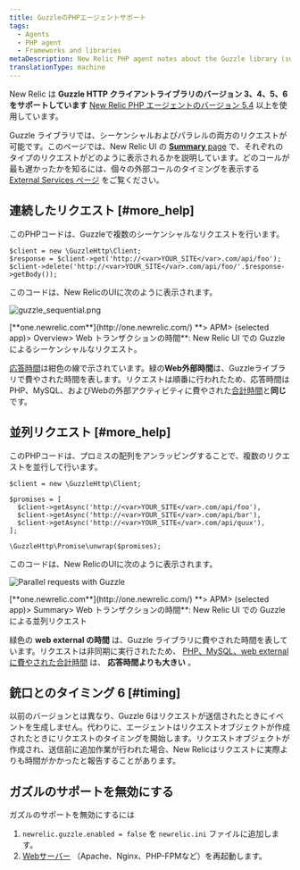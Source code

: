 ```yaml
---
title: GuzzleのPHPエージェントサポート
tags:
  - Agents
  - PHP agent
  - Frameworks and libraries
metaDescription: New Relic PHP agent notes about the Guzzle library (supported as of PHP agent release 5.4).
translationType: machine
---
```




New Relic は **Guzzle HTTP クライアントライブラリのバージョン 3、4、5、6 をサポートしています** [New Relic PHP エージェントのバージョン 5.4](/docs/release-notes/agent-release-notes/php-release-notes) 以上を使用しています。

Guzzle ライブラリでは、シーケンシャルおよびパラレルの両方のリクエストが可能です。このページでは、New Relic UI の [**Summary** page](/docs/apm/applications-menu/monitoring/apm-overview-page) で、それぞれのタイプのリクエストがどのように表示されるかを説明しています。どのコールが最も遅かったかを知るには、個々の外部コールのタイミングを表示する [External Services ページ](/docs/apm/applications-menu/monitoring/external-services-page) をご覧ください。

## 連続したリクエスト [#more_help]

このPHPコードは、Guzzleで複数のシーケンシャルなリクエストを行います。

```
$client = new \GuzzleHttp\Client;
$response = $client->get('http://<var>YOUR_SITE</var>.com/api/foo');
$client->delete('http://<var>YOUR_SITE</var>.com/api/foo/'.$response->getBody());
```

このコードは、New RelicのUIに次のように表示されます。

<img
  title="Sequential requests with Guzzle"
  alt="guzzle_sequential.png"
  src={guzzleSequential}
/>

<figcaption>
  [**one.newrelic.com**](http://one.newrelic.com/) **> APM> (selected app)> Overview> Web トランザクションの時間**: New Relic UI での Guzzle によるシーケンシャルなリクエスト。
</figcaption>

[応答時間](/docs/data-analysis/user-interface-functions/response-time)は紺色の線で示されています。緑の**Web外部時間**は、Guzzleライブラリで費やされた時間を表します。リクエストは順番に行われたため、応答時間はPHP、MySQL、およびWebの外部アクティビティに費やされた[合計時間](/docs/data-analysis/user-interface-functions/response-time#response-time-total-time)と**同じ**です。

## 並列リクエスト [#more_help]

このPHPコードは、プロミスの配列をアンラッピングすることで、複数のリクエストを並行して行います。

```
$client = new \GuzzleHttp\Client;

$promises = [
  $client->getAsync('http://<var>YOUR_SITE</var>.com/api/foo'),
  $client->getAsync('http://<var>YOUR_SITE</var>.com/api/bar'),
  $client->getAsync('http://<var>YOUR_SITE</var>.com/api/quux'),
];

\GuzzleHttp\Promise\unwrap($promises);
```

このコードは、New RelicのUIに次のように表示されます。

<img
  title="Parallel requests with Guzzle"
  alt="Parallel requests with Guzzle"
  src={guzzleParallel}
/>

<figcaption>
  [**one.newrelic.com**](http://one.newrelic.com/) **> APM> (selected app)> Summary> Web トランザクションの時間**: New Relic UI での Guzzle による並列リクエスト
</figcaption>

緑色の **web external の時間** は、Guzzle ライブラリに費やされた時間を表しています。リクエストは非同期に実行されたため、 [PHP、MySQL、web externalに費やされた合計時間](/docs/data-analysis/user-interface-functions/response-time#response-time-total-time) は、 **応答時間よりも大きい** 。

## 銃口とのタイミング 6 [#timing]

以前のバージョンとは異なり、Guzzle 6はリクエストが送信されたときにイベントを生成しません。代わりに、エージェントはリクエストオブジェクトが作成されたときにリクエストのタイミングを開始します。リクエストオブジェクトが作成され、送信前に追加作業が行われた場合、New Relicはリクエストに実際よりも時間がかかったと報告することがあります。

## ガズルのサポートを無効にする

ガズルのサポートを無効にするには

1. `newrelic.guzzle.enabled = false` を `newrelic.ini` ファイルに追加します。
2. [Webサーバー](/docs/agents/php-agent/troubleshooting/why-when-restart-your-web-server-php) （Apache、Nginx、PHP-FPMなど）を再起動します。